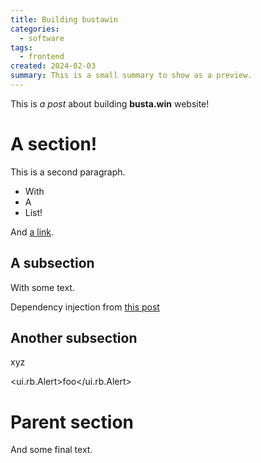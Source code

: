 ```yaml
---
title: Building bustawin
categories:
  - software
tags:
  - frontend
created: 2024-02-03
summary: This is a small summary to show as a preview.
---
```












This is *a post* about building **busta.win** website!

# A section!

This is a second paragraph.

- With
- A
- List!

And [a link](https://link.com).

## A subsection

With some text.

Dependency injection
from [this post](https://sergiodxa.com/articles/dependency-injection-in-remix-loaders-and-actions)

## Another subsection

xyz

<ui.rb.Alert>foo</ui.rb.Alert>

# Parent section

And some final text.
